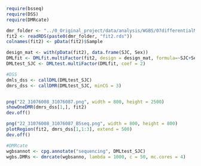 ```r
require(bsseq)
require(DSS)
require(DMRcate)

dmr_folder <- "../0_Original_project/data/analysis/WGBS/07differentialMethylation/"
fit2 <- readRDS(paste0(dmr_folder, "fit2.rds"))
colnames(fit2) <- pData(fit2)$Sample

design_mat <- with(pData(fit2), data.frame(SJC, Sex))
DMLfit <- DMLfit.multiFactor(fit2, design = design_mat, formula=~SJC+Sex)
DMLtest_SJC <- DMLtest.multiFactor(DMLfit, coef = 2)

#DSS
dmls_dss <- callDML(DMLtest_SJC)
dmrs_dss <- callDMR(DMLtest_SJC, minCG = 3)


png("22_31076008_31076087.png", width = 800, height = 2500)
showOneDMR(dmrs_dss[1,], fit2)
dev.off()

png("22_31076008_31076087_BSseq.png", width = 800, height = 800)
plotRegion(fit2, dmrs_dss[1,1:3], extend = 500)
dev.off()

#DMRcate
wgbsannot <- cpg.annotate("sequencing", DMLtest_SJC)
wgbs.DMRs <- dmrcate(wgbsanno, lambda = 1000, c = 50, mc.cores = 4)

```

